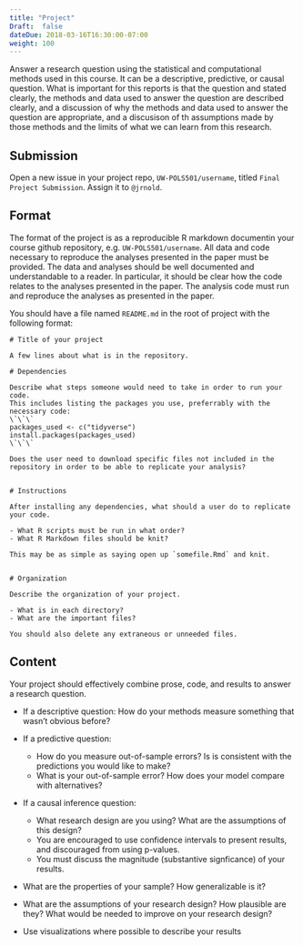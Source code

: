 ```yaml
---
title: "Project"
Draft:  false
dateDue: 2018-03-16T16:30:00-07:00
weight: 100
---
```



Answer a research question using the statistical and computational methods used in this course.
It can be a descriptive, predictive, or causal question.
What is important for this reports is that the question  and stated clearly, the methods and data used to answer the question are described clearly, and a discussion of why the methods and data used to answer the question are appropriate, and a discusison of th assumptions made by those methods and the limits of what we can learn from this research. 

## Submission

Open a new issue in your project repo, `UW-POLS501/username`, titled `Final Project Submission`. Assign it to `@jrnold`.

## Format

The format of the project is as a reproducible R markdown documentin your course github repository, e.g. `UW-POLS501/username`.
All data and code necessary to reproduce the analyses presented in the paper must be provided. The data and analyses should be well documented and understandable to a reader. In particular, it should be clear how the code relates to the analyses presented in the paper. The analysis code must run and reproduce the analyses as presented in the paper. 

You should have a file named `README.md` in the root of project with the following format:

    # Title of your project
    
    A few lines about what is in the repository.
    
    # Dependencies
    
    Describe what steps someone would need to take in order to run your code.
    This includes listing the packages you use, preferrably with the necessary code:
    \`\`\`
    packages_used <- c("tidyverse")
    install.packages(packages_used)
    \`\`\`
    
    Does the user need to download specific files not included in the repository in order to be able to replicate your analysis?
    
    
    # Instructions
    
    After installing any dependencies, what should a user do to replicate your code.
    
    - What R scripts must be run in what order? 
    - What R Markdown files should be knit? 
    
    This may be as simple as saying open up `somefile.Rmd` and knit.
    
    
    # Organization
    
    Describe the organization of your project. 
    
    - What is in each directory? 
    - What are the important files? 
    
    You should also delete any extraneous or unneeded files.


## Content

Your project should effectively combine prose, code, and results to answer a research question.

- If a descriptive question: How do your methods measure something that wasn't obvious before?
- If a predictive question: 

    - How do you measure out-of-sample errors? Is is consistent with the predictions you would like to make?
    - What is your out-of-sample error? How does your model compare with alternatives? 
    
- If a causal inference question:

    - What research design are you using? What are the assumptions of this design?
    - You are encouraged to use confidence intervals to present results, and discouraged from using p-values.
    - You must discuss the magnitude (substantive signficance) of your results.

- What are the properties of your sample? How generalizable is it?
- What are the assumptions of your research design? How plausible are they? What would be needed to improve on your research design?
- Use visualizations where possible to describe your results
